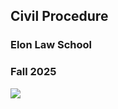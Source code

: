 ::: {.cover}

## Civil Procedure {.unnumbered}

### Elon Law School 

### Fall 2025

![](../img/cover.png)

:::
